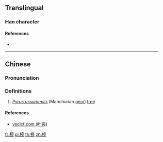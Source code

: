 ==Translingual==

===Han character===
{{Han char|rn=75|rad=木|as=09|sn=13|four=40921|canj=DYRN|ids=⿰木亭}}

====References====
* {{Han ref|kx=0540.100|dkj=15151|dj=0927.170|hdz=21254.090|uh=695F|ud=26975|bh=DDCA|bd=56778}}

----

==Chinese==
{{zh-forms}}

===Pronunciation===
{{zh-pron
|m=tíng
|c=ting4
|mc=y
|oc=y
|ma=
|cat=n
}}

===Definitions===
# ''[[w:Pyrus ussuriensis|Pyrus ussuriensis]]'' (Manchurian [[pear]]) [[tree]]

====References====
* [http://yedict.com/htm/69/695F.htm yedict.com (叶典)]

[[fr:楟]]
[[pl:楟]]
[[th:楟]]
[[zh:楟]]